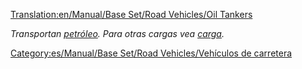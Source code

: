 [[Translation:en/Manual/Base Set/Road Vehicles/Oil Tankers]]

''Transportan [[es/Manual/Base Set/Cargos/Petróleo|petróleo]]. Para otras cargas vea [[es/Manual/Carga|carga]].''

{{es/Manual/Base Set/Road Vehicles/Vehículo de carretera|nombre    = Cisterna de petróleo Witcombe
  |imagen    = en/Archive/Old 32bpp/Witcombe Oil Tanker.png
  |precio    = 9.020 € (4.510 £)
  |velocidad = 48 km/h (30 mph)
  |coste     = 842 € (421 £)
  |diseño    = 1936
  |duración  = 15
  |capacidad = 21.000 litros de petróleo
}}
{{es/Manual/Base Set/Road Vehicles/Vehículo de carretera|nombre    = Cisterna de petróleo Foster
  |imagen    = en/Archive/Old 32bpp/Foster Oil Tanker.png
  |precio    = 11.480 € (5.740 £)
  |velocidad = 88 km/h (55 mph)
  |coste     = 1.574 € (787£)
  |diseño    = 1973
  |duración  = 15
  |capacidad = 25.000 litros de petróleo
}}
{{es/Manual/Base Set/Road Vehicles/Vehículo de carretera|nombre    = Cisterna de petróleo Perry
  |imagen    = en/Archive/Old 32bpp/Perry Oil Tanker.png
  |precio    = 12.300 € (6.150 £)
  |velocidad = 112 km/h (70 mph)
  |coste     = 2.250 € (1.125 £)
  |diseño    = 2005
  |duración  = 15
  |capacidad = 27.000 litros de petróleo
}}

[[Category:es/Manual/Base Set/Road Vehicles/Vehículos de carretera]]
